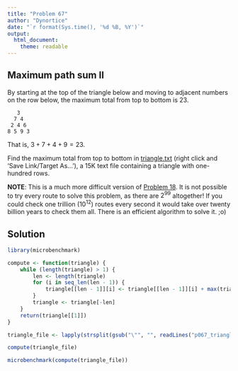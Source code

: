 ```yaml
---
title: "Problem 67"
author: "Dynortice"
date: "`r format(Sys.time(), '%d %B, %Y')`"
output:
  html_document:
    theme: readable
---
```

## Maximum path sum II
By starting at the top of the triangle below and moving to adjacent numbers on the row below, the maximum total from top to bottom is $23$.

```
   3
  7 4
 2 4 6
8 5 9 3
```

That is, $3 + 7 + 4 + 9 = 23$.

Find the maximum total from top to bottom in [triangle.txt](https://projecteuler.net/project/resources/p067_triangle.txt) (right click and 'Save Link/Target As...'), a 15K text file containing a triangle with one-hundred rows.

**NOTE**: This is a much more difficult version of [Problem 18](https://projecteuler.net/problem=18). It is not possible to try every route to solve this problem, as there are $2^{99}$ altogether! If you could check one trillion ($10^{12}$) routes every second it would take over twenty billion years to check them all. There is an efficient algorithm to solve it. ;o)

## Solution
```r
library(microbenchmark)
```
```r
compute <- function(triangle) {
    while (length(triangle) > 1) {
        len <- length(triangle)
        for (i in seq_len(len - 1)) {
            triangle[[len - 1]][i] <- triangle[[len - 1]][i] + max(triangle[[len]][i:(i + 1)])
        }
        triangle <- triangle[-len]
    }
    return(triangle[[1]])
}
```
```r
triangle_file <- lapply(strsplit(gsub("\"", "", readLines("p067_triangle.txt", warn = FALSE)), " "), as.integer)
```
```r
compute(triangle_file)
```
```r
microbenchmark(compute(triangle_file))
```
